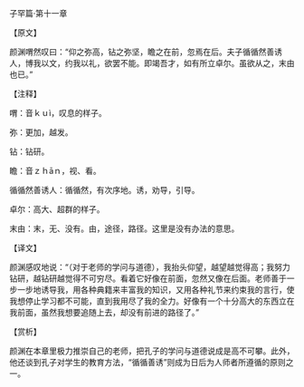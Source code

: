 

子罕篇·第十一章

【原文】

颜渊喟然叹曰：“仰之弥高，钻之弥坚，瞻之在前，忽焉在后。夫子循循然善诱人，博我以文，约我以礼，欲罢不能。即竭吾才，如有所立卓尔。虽欲从之，末由也已。”

【注释】

喟：音ｋｕì，叹息的样子。

弥：更加，越发。

钻：钻研。

瞻：音ｚｈāｎ，视、看。

循循然善诱人：循循然，有次序地。诱，劝导，引导。

卓尔：高大、超群的样子。

末由：末，无、没有。由，途径，路径。这里是没有办法的意思。

【译文】

颜渊感叹地说：“（对于老师的学问与道德），我抬头仰望，越望越觉得高；我努力钻研，越钻研越觉得不可穷尽。看着它好像在前面，忽然又像在后面。老师善于一步一步地诱导我，用各种典籍来丰富我的知识，又用各种礼节来约束我的言行，使我想停止学习都不可能，直到我用尽了我的全力。好像有一个十分高大的东西立在我前面，虽然我想要追随上去，却没有前进的路径了。”

【赏析】

颜渊在本章里极力推崇自己的老师，把孔子的学问与道德说成是高不可攀。此外，他还谈到孔子对学生的教育方法，“循循善诱”则成为日后为人师者所遵循的原则之一。

